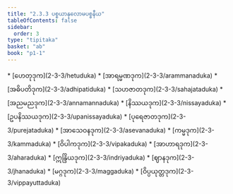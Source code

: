 ```yaml
---
title: "2.3.3 ပစ္စယာနုလောမပစ္စနီယ"
tableOfContents: false
sidebar:
  order: 3
type: "tipitaka"
basket: "ab"
book: "p1-1"
---
```



<DynamicBreadcrumb />



<TableOfContents book="p1-1" section="2.3.3">
* [ဟေတုဒုက](2-3-3/hetuduka)
* [အာရမ္မဏဒုက](2-3-3/arammanaduka)
* [အဓိပတိဒုက](2-3-3/adhipatiduka)
* [သဟဇာတဒုက](2-3-3/sahajataduka)
* [အညမညဒုက](2-3-3/annamannaduka)
* [နိဿယဒုက](2-3-3/nissayaduka)
* [ဥပနိဿယဒုက](2-3-3/upanissayaduka)
* [ပုရေဇာတဒုက](2-3-3/purejataduka)
* [အာသေဝနဒုက](2-3-3/asevanaduka)
* [ကမ္မဒုက](2-3-3/kammaduka)
* [ဝိပါကဒုက](2-3-3/vipakaduka)
* [အာဟာရဒုက](2-3-3/aharaduka)
* [ဣန္ဒြိယဒုက](2-3-3/indriyaduka)
* [ဈာနဒုက](2-3-3/jhanaduka)
* [မဂ္ဂဒုက](2-3-3/maggaduka)
* [ဝိပ္ပယုတ္တဒုက](2-3-3/vippayuttaduka)
</TableOfContents>